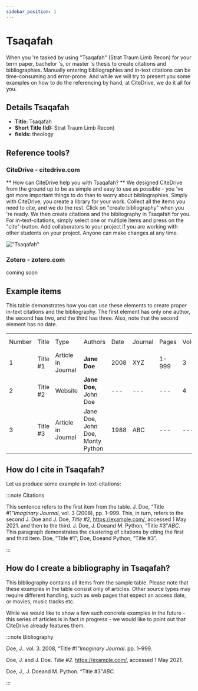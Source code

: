 ```yaml
---
sidebar_position: 1
---
```


# Tsaqafah

When you 're tasked by using "Tsaqafah" (Strat Traum Limb Recon) for your term paper, bachelor 's, or master 's thesis to create citations and bibliographies.
Manually entering bibliographies and in-text citations can be time-consuming and error-prone. And while we will try to present you some examples on how to do the referencing by hand, at CiteDrive, we do it all for you.

## Details  Tsaqafah
* **Title:** Tsaqafah
* **Short Title (Id):** Strat Traum Limb Recon)
* **fields:** theology

## Reference tools?
### CiteDrive - citedrive.com
** How can CiteDrive help you with Tsaqafah? **
We designed CiteDrive from the ground up to be as simple and easy to use as possible - you 've got more important things to do than to worry about bibliographies. Simply with CiteDrive, you create a library for your work. Collect all the items you need to cite, and we do the rest. Click on "create bibliography" when you 're ready. We then create citations and the bibliography in Tsaqafah for you. For in-text-citations, simply select one or multiple items and press on the "cite"-button. Add collaborators to your project if you are working with other students on your project. Anyone can make changes at any time.


!["Tsaqafah"](images/tsaqafah.svg "Choose Tsaqafah in the CiteDrive App")

### Zotero - zotero.com

coming soon

## Example items

This table demonstrates how you can use these elements to create proper in-text citations and the bibliography. The first element has only one author, the second has two, and the third has three. Also, note that the second element has no date.


<table>
  <tr>
   <td>Number
   </td>
   <td>Title
   </td>
   <td>Type
   </td>
   <td>Authors
   </td>
   <td>Date
   </td>
   <td>Journal
   </td>
   <td>Pages
   </td>
   <td>Volume
   </td>
   <td>Issue
   </td>
   <td>Access Date
   </td>
  </tr>
  <tr>
   <td>1
   </td>
   <td>Title #1
   </td>
   <td>Article in Journal
   </td>
   <td><strong>Jane Doe</strong>
   </td>
   <td>2008
   </td>
   <td>XYZ
   </td>
   <td>1-999
   </td>
   <td>3
   </td>
   <td>2
   </td>
   <td>--
   </td>
  </tr>
  <tr>
   <td>
2
   </td>
   <td>Title #2
   </td>
   <td>Website
   </td>
   <td><strong>Jane Doe, </strong>John Doe
   </td>
   <td>---
   </td>
   <td>---
   </td>
   <td>---
   </td>
   <td>4
   </td>
   <td>---
   </td>
   <td>2020-05-01
   </td>
  </tr>
  <tr>
   <td>3
   </td>
   <td>Title #3
   </td>
   <td>Article in Journal
   </td>
   <td>Jane Doe, John Doe, Monty Python
   </td>
   <td>1988
   </td>
   <td>ABC
   </td>
   <td>---
   </td>
   <td>---
   </td>
   <td>16
   </td>
   <td>---
   </td>
  </tr>
</table>



## How do I cite in  Tsaqafah?

Let us produce some example in-text-citations:

:::note Citations


This sentence refers to the first item from the table. J. Doe, “Title #1”<i>Imaginary Journal</i>, vol. 3 (2008), pp. 1–999. This, in turn, refers to the second J. Doe and J. Doe, <i>Title #2</i>, https://example.com/, accessed 1 May 2021.
and then to the third.  J. Doe, J. Doeand M. Python, “Title #3”<i>ABC</i>.
This paragraph demonstrates the clustering of citations by citing the first and third item. Doe, “Title #1”; Doe, Doeand Python, “Title #3”.

:::

## How do I create a bibliography in Tsaqafah?

This bibliography contains all items from the sample table. Please note that these examples in the table consist only of articles. Other source types may require different handling, such as web pages that expect an access date, or movies, music tracks etc.

While we would like to show a few such concrete examples in the future - this series of articles is in fact in progress - we would like to point out that CiteDrive already features them.

:::note Bibliography

Doe, J.. vol. 3. 2008, “Title #1”<i>Imaginary Journal</i>. pp. 1–999.

Doe, J. and J. Doe. <i>Title #2</i>.  https://example.com/, accessed 1 May 2021.

Doe, J., J. Doeand M. Python. “Title #3”<i>ABC</i>.



:::


        